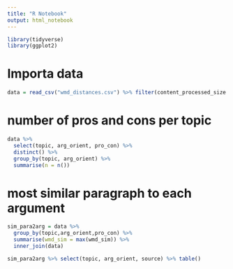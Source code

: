 ```yaml
---
title: "R Notebook"
output: html_notebook
---
```



```r
library(tidyverse)
library(ggplot2)
```

# Importa data
```r
data = read_csv("wmd_distances.csv") %>% filter(content_processed_size >=6)
```

# number of pros and cons per topic
```r
data %>% 
  select(topic, arg_orient, pro_con) %>% 
  distinct() %>% 
  group_by(topic, arg_orient) %>% 
  summarise(n = n())
```

# most similar paragraph to each argument
```r
sim_para2arg = data %>% 
  group_by(topic,arg_orient,pro_con) %>%
  summarise(wmd_sim = max(wmd_sim)) %>%
  inner_join(data)
```

```r
sim_para2arg %>% select(topic, arg_orient, source) %>% table()
```


